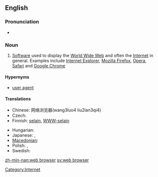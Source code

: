{{wikipedia}}
==English==

===Pronunciation===
*{{SAMPA|/web br\`aUz3`/}}

===Noun===
{{en-noun|sg=[[web]] [[browser]]}}

# [[software|Software]] used to display the [[World Wide Web]] and often the [[Internet]] in general. Examples include [[w:Internet Explorer|Internet Explorer]], [[w:Mozilla Firefox|Mozilla Firefox]], [[w:Opera (web browser)|Opera]], [[w:Safari (web browser)|Safari]] and [[w:Google Chrome|Google Chrome]]

====Hypernyms====
* [[user agent]]

====Translations====
{{trans-top|Software used to display the World Wide Web}}
* Chinese: 网络浏览器(wang3luo4 liu2lan3qi4)
* Czech: {{t-|cs|webový prohlížeč|m}}
* Finnish: [[selain]], [[WWW-selain]]
{{trans-mid}}
* Hungarian: {{t-|hu|webböngésző}}
* Japanese: {{t-|ja|ブラウザ|tr=brauza|sc=Jpan}}, {{t-|ja|ウェブブラウザ|tr=Webu brauza|sc=Jpan}}
* [[Macedonian]]: {{t-|mk|прелистувач|m|tr=prelístuvač|sc=Cyrl|xs=Macedonian}}
* Polish: {{t|pl|przeglądarka|f}},  {{t|pl|przeglądarka internetowa|f}}
* Swedish: {{t+|sv|webbläsare}}
{{trans-bottom}}

[[Category:Internet]]

[[zh-min-nan:web browser]]
[[sv:web browser]]